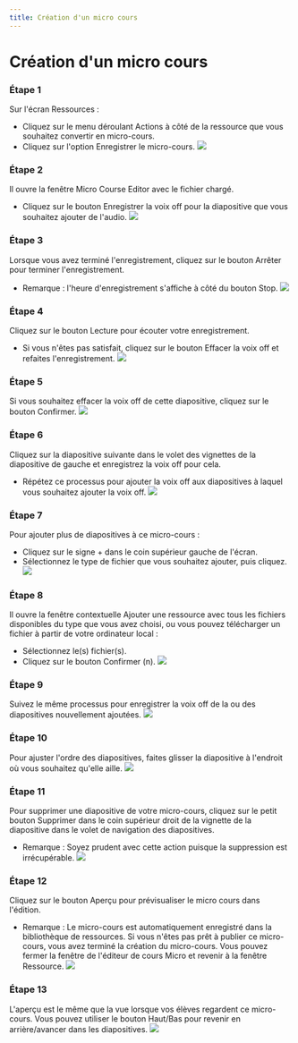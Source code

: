 ```yaml
--- 
title: Création d'un micro cours 
--- 
```




 # Création d'un micro cours 


 ### Étape 1 
 Sur l'écran Ressources : 
 - Cliquez sur le menu déroulant Actions à côté de la ressource que vous souhaitez convertir en micro-cours. 
 - Cliquez sur l'option Enregistrer le micro-cours. 
 ![]( /img/ulearning/teacher/resource07.png) 

 ### Étape 2 
 Il ouvre la fenêtre Micro Course Editor avec le fichier chargé. 
 - Cliquez sur le bouton Enregistrer la voix off pour la diapositive que vous souhaitez ajouter de l'audio. 
 ![]( /img/ulearning/teacher/resource08.png) 

 ### Étape 3 
 Lorsque vous avez terminé l'enregistrement, cliquez sur le bouton Arrêter pour terminer l'enregistrement. 
 - Remarque : l'heure d'enregistrement s'affiche à côté du bouton Stop. 
 ![]( /img/ulearning/enseignant/resource09.png) 

 ### Étape 4 
 Cliquez sur le bouton Lecture pour écouter votre enregistrement. 
 - Si vous n'êtes pas satisfait, cliquez sur le bouton Effacer la voix off et refaites l'enregistrement. 
 ![]( /img/ulearning/teacher/resource10.png) 

 ### Étape 5 
 Si vous souhaitez effacer la voix off de cette diapositive, cliquez sur le bouton Confirmer. 
 ![]( /img/ulearning/teacher/resource11.png) 

 ### Étape 6 
 Cliquez sur la diapositive suivante dans le volet des vignettes de la diapositive de gauche et enregistrez la voix off pour cela. 
 - Répétez ce processus pour ajouter la voix off aux diapositives à laquel vous souhaitez ajouter la voix off. 
 ![]( /img/ulearning/teacher/resource12.png) 

 ### Étape 7 
 Pour ajouter plus de diapositives à ce micro-cours : 
 - Cliquez sur le signe + dans le coin supérieur gauche de l'écran. 
 - Sélectionnez le type de fichier que vous souhaitez ajouter, puis cliquez. 
 ![]( /img/ulearning/teacher/resource13.png) 

 ### Étape 8 
 Il ouvre la fenêtre contextuelle Ajouter une ressource avec tous les fichiers disponibles du type que vous avez choisi, ou vous pouvez télécharger un fichier à partir de votre ordinateur local : 
 - Sélectionnez le(s) fichier(s). 
 - Cliquez sur le bouton Confirmer (n). 
 ![]( /img/ulearning/teacher/resource14.png) 

 ### Étape 9 
 Suivez le même processus pour enregistrer la voix off de la ou des diapositives nouvellement ajoutées. 
 ![]( /img/ulearning/teacher/resource15.png) 

 ### Étape 10 
 Pour ajuster l'ordre des diapositives, faites glisser la diapositive à l'endroit où vous souhaitez qu'elle aille. 
 ![]( /img/ulearning/teacher/resource16.png) 

 ### Étape 11 
 Pour supprimer une diapositive de votre micro-cours, cliquez sur le petit bouton Supprimer dans le coin supérieur droit de la vignette de la diapositive dans le volet de navigation des diapositives. 
 - Remarque : Soyez prudent avec cette action puisque la suppression est irrécupérable. 
 ![]( /img/ulearning/teacher/resource17.png) 

 ### Étape 12 
 Cliquez sur le bouton Aperçu pour prévisualiser le micro cours dans l'édition. 
 - Remarque : Le micro-cours est automatiquement enregistré dans la bibliothèque de ressources. Si vous n'êtes pas prêt à publier ce micro-cours, vous avez terminé la création du micro-cours. Vous pouvez fermer la fenêtre de l'éditeur de cours Micro et revenir à la fenêtre Ressource. 
 ![]( /img/ulearning/teacher/resource18.png) 
 
 ### Étape 13 
 L'aperçu est le même que la vue lorsque vos élèves regardent ce micro-cours. Vous pouvez utiliser le bouton Haut/Bas pour revenir en arrière/avancer dans les diapositives. 
 ![]( /img/ulearning/teacher/resource19.png)
